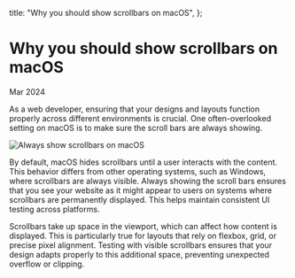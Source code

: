 

  title: "Why you should show scrollbars on macOS",
};

# Why you should show scrollbars on macOS

<time dateTime="2024-03">Mar 2024</time>

As a web developer, ensuring that your designs and layouts function properly across different environments is crucial. One often-overlooked setting on macOS is to make sure the scroll bars are always showing.

<Image
  src={screenshot}
  alt="Always show scrollbars on macOS"
  placeholder="blur"
  priority
/>

By default, macOS hides scrollbars until a user interacts with the content. This behavior differs from other operating systems, such as Windows, where scrollbars are always visible. Always showing the scroll bars ensures that you see your website as it might appear to users on systems where scrollbars are permanently displayed. This helps maintain consistent UI testing across platforms.

Scrollbars take up space in the viewport, which can affect how content is displayed. This is particularly true for layouts that rely on flexbox, grid, or precise pixel alignment. Testing with visible scrollbars ensures that your design adapts properly to this additional space, preventing unexpected overflow or clipping.
